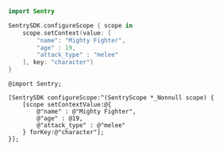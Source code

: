 ```swift {tabTitle:Swift}
import Sentry

SentrySDK.configureScope { scope in
    scope.setContext(value: [
        "name": "Mighty Fighter",
        "age" : 19,
        "attack_type" : "melee"
    ], key: "character")
}
```

```objc {tabTitle:Objective-C}
@import Sentry;

[SentrySDK configureScope:^(SentryScope *_Nonnull scope) {
    [scope setContextValue:@{
        @"name" : @"Mighty Fighter",
        @"age" : @19,
        @"attack_type" : @"melee"
    } forKey:@"character"];
}];
```
